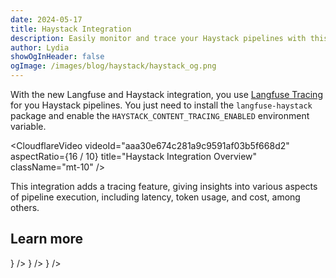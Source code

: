 ```yaml
---
date: 2024-05-17
title: Haystack Integration
description: Easily monitor and trace your Haystack pipelines with this new Langfuse integration.
author: Lydia
showOgInHeader: false
ogImage: /images/blog/haystack/haystack_og.png
---
```



<ChangelogHeader />

With the new Langfuse and Haystack integration, you use [Langfuse Tracing](/docs/tracing) for you Haystack pipelines. You just need to install the `langfuse-haystack` package and enable the `HAYSTACK_CONTENT_TRACING_ENABLED` environment variable.

<CloudflareVideo
  videoId="aaa30e674c281a9c9591af03b5f668d2"
  aspectRatio={16 / 10}
  title="Haystack Integration Overview"
  className="mt-10"
/>

This integration adds a tracing feature, giving insights into various aspects of pipeline execution, including latency, token usage, and cost, among others.

## Learn more


<Cards num={3}>
  <Card
    title="Docs"
    href="/integrations/frameworks/haystack"
    icon={<BookOpen />}
  />
  <Card
    title="Cookbook"
    href="/guides/cookbook/integration_haystack"
    icon={<FileCode />}
  />
  <Card
    title="Blog post"
    href="/blog/2024-05-haystack-integration"
    icon={<BookOpen />}
  />
</Cards>
